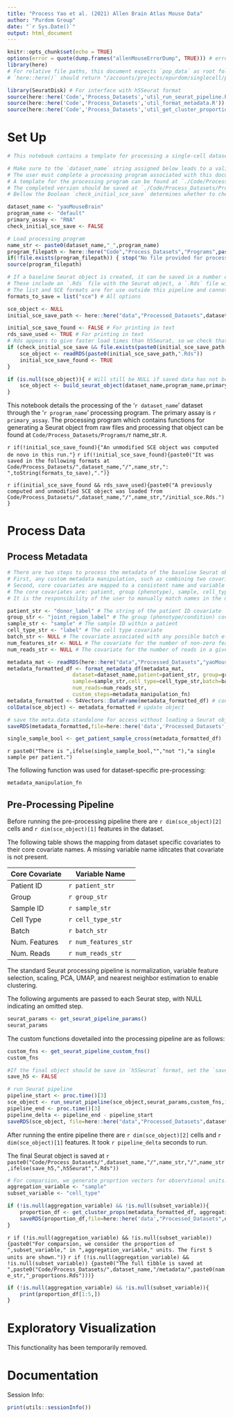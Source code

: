 ```yaml
---
title: "Process Yao et al. (2021) Allen Brain Atlas Mouse Data"
author: "Purdom Group"
date: "`r Sys.Date()`"
output: html_document
---
```


```r
knitr::opts_chunk$set(echo = TRUE)
options(error = quote(dump.frames("allenMouseErrorDump", TRUE))) # error logging
library(here)
# For relative file paths, this document expects `pop_data` as root folder
# `here::here()` should return "/accounts/projects/epurdom/singlecell/pop_data"

library(SeuratDisk) # For interface with h5Seurat format
source(here::here('Code','Process_Datasets','util_run_seurat_pipeline.R'))
source(here::here('Code','Process_Datasets','util_format_metadata.R'))
source(here::here('Code','Process_Datasets','util_get_cluster_proportions.R'))
```

# Set Up

```r
# This notebook contains a template for processing a single-cell dataset into a Seurat object.

# Make sure to the `dataset_name` string assigned below leads to a valid `./data/Processed_Datasets/{dataset_name}` folder.
# The user must complete a processing program associated with this document which includes functions for creating a Seurat object from raw files and specification of processing choices.
# A template for the processing program can be found at `./Code/Process_Datasets/Programs/program_TEMPLATE.R`.
# The completed version should be saved at `./Code/Process_Datasets/Programs/program_{dataset_name}_{program_name}`.
# Bellow the Boolean `check_initial_sce_save` determines whether to check for a "baseline" Seurat object containing the unmodified reads and metadata

dataset_name <- "yaoMouseBrain" 
program_name <- "default" 
primary_assay <- "RNA" 
check_initial_sce_save <- FALSE

# Load processing program
name_str <- paste0(dataset_name,"_",program_name)
program_filepath <- here::here("Code","Process_Datasets","Programs",paste0(name_str,".R"))
if(!file.exists(program_filepath)) { stop("No file provided for processing program") }
source(program_filepath)

# If a baseline Seurat object is created, it can be saved in a number of formats
# These include an `.Rds` file with the Seurat object, a `.Rds` file with a list form, an `.h5Seurat` object, and `SingleCellExperiment`
# The list and SCE formats are for use outside this pipeline and cannot be loaded in for reanalysis
formats_to_save = list("sce") # All options 

sce_object <- NULL
initial_sce_save_path <- here::here("data","Processed_Datasets",dataset_name,name_str,"initial_sce")

initial_sce_save_found <- FALSE # For printing in text
rds_save_used <- TRUE # For printing in text
# Rds appears to give faster load times than h5Seurat, so we check that format first.
if (check_initial_sce_save && file.exists(paste0(initial_sce_save_path,".Rds"))) {
	sce_object <- readRDS(paste0(initial_sce_save_path,".Rds"))
	initial_sce_save_found <- TRUE
} 

if (is.null(sce_object)){ # Will still be NULL if saved data has not been loaded
	sce_object <- build_seurat_object(dataset_name,program_name,primary_assay,save_formats=formats_to_save)
}

```

This notebook details the processing of the '`r dataset_name`' dataset through the '`r program_name`' processing program. The primary assay is `r primary_assay`.
The processing program which contains functions for generating a Seurat object from raw files and processing that object can be found at `Code/Process_Datasets/Programs/`r name_str`.R`.


`r if(!initial_sce_save_found){"An unmodified SCE object was computed de novo in this run."}`
`r if(!initial_sce_save_found){paste0("It was saved in the following formats at Code/Process_Datasets/",dataset_name,"/",name_str,": ",toString(formats_to_save),".")}`

`r if(initial_sce_save_found && rds_save_used){paste0("A previously computed and unmodified SCE object was loaded from Code/Process_Datasets/",dataset_name,"/",name_str,"/initial_sce.Rds.")}`



# Process Data

## Process Metadata

```r
# There are two steps to process the metadata of the baseline Seurat object. Metadata is expected at the cellular level
# First, any custom metadata manipulation, such as combining two covariates into one, is performed
# Second, core covariates are mapped to a consistent name and variable class across all datasets
# The core covariates are: patient, group (phenotype), sample, cell_type, batch, num_genes, and num_reads
# It is the responsibility of the user to manually match names in the metadata data.frame to the standardized core covariate names

patient_str <- "donor_label" # The string of the patient ID covariate
group_str <- "joint_region_label" # The group (phenotype/condition) covariate
sample_str <- "sample" # The sample ID within a patient
cell_type_str <- "label" # The cell type covariate
batch_str <- NULL # The covariate associated with any possible batch effect such as processing site or date
num_features_str <- NULL # The covariate for the number of non-zero features in a given cell. `nFeature_RNA` is the Seurat default
num_reads_str <- NULL # The covariate for the number of reads in a given cell. `nCount_RNA` is the Seurat default

metadata_mat <- readRDS(here::here("data","Processed_Datasets","yaoMouseBrain","raw_files","metadata.Rds"))
metadata_formatted_df <- format_metadata_df(metadata_mat,
 					 dataset=dataset_name,patient=patient_str, group=group_str,
 					 sample=sample_str,cell_type=cell_type_str,batch=batch_str,num_features=num_features_str,
 					 num_reads=num_reads_str,
 					 custom_steps=metadata_manipulation_fn)
metadata_formatted <- S4Vectors::DataFrame(metadata_formatted_df) # convert from data.frame to DFrame
colData(sce_object) <- metadata_formatted # update object
```


```r
# save the meta.data standalone for access without loading a Seurat object
saveRDS(metadata_formatted,file=here::here('data','Processed_Datasets',dataset_name,'metadata',paste0(name_str,"_metadata.Rds")))
```

```r
single_sample_bool <- get_patient_sample_cross(metadata_formatted_df)
```

`r paste0("There is ",ifelse(single_sample_bool,"","not "),"a single sample per patient.")`

The following function was used for dataset-specific pre-processing:

```r
metadata_manipulation_fn
```

## Pre-Processing Pipeline

Before running the pre-processing pipeline there are `r dim(sce_object)[2]` cells and `r dim(sce_object)[1]` features in the dataset.

The following table shows the mapping from dataset specific covariates to their core covariate names. A missing variable name iditcates that covariate is not present.

| Core Covariate | Variable Name        |
|----------------|----------------------|
| Patient ID     | `r patient_str`      |
| Group          | `r group_str`        |
| Sample ID      | `r sample_str`       |
| Cell Type      | `r cell_type_str`    |
| Batch          | `r batch_str`        |
| Num. Features  | `r num_features_str` |
| Num. Reads     | `r num_reads_str`    |


The standard Seurat processing pipeline is normalization, variable feature selection, scaling, PCA, UMAP, and nearest neighbor estimation to enable clustering.

The following arguments are passed to each Seurat step, with NULL indicating an omitted step.

```r
seurat_params <- get_seurat_pipeline_params()
seurat_params
```

The custom functions dovetailed into the processing pipeline are as follows:

```r
custom_fns <- get_seurat_pipeline_custom_fns()
custom_fns
```

```r
#If the final object should be save in `h5Seurat` format, set the `save_h5` Boolean to True.
save_h5 <- FALSE

# run Seurat pipeline
pipeline_start <- proc.time()[3]
sce_object <- run_seurat_pipeline(sce_object,seurat_params,custom_fns,is_sce=TRUE)
pipeline_end <- proc.time()[3]
pipeline_delta <- pipeline_end - pipeline_start
saveRDS(sce_object, file=here::here("data","Processed_Datasets",dataset_name,name_str,paste0(name_str,".Rds")) )
```

After running the entire pipeline there are `r dim(sce_object)[2]` cells and `r dim(sce_object)[1]` features. It took `r pipeline_delta` seconds to run. 

The final Seurat object is saved at `r paste0("Code/Process_Datasets/",dataset_name,"/",name_str,"/",name_str,ifelse(save_h5,",h5Seurat",".Rds"))`


```r
# For comparsion, we generate proprtion vectors for observtional units. A common choice is the proption of cell types in each sample
aggregation_variable <- "sample"
subset_variable <- "cell_type"

if (!is.null(aggregation_variable) && !is.null(subset_variable)){
	proportion_df <- get_cluster_props(metadata_formatted_df, aggregation_variable,subset_variable) # The first covariate is the one to aggregate along, the second is the subsets (typically patients and cell types)
	saveRDS(proportion_df,file=here::here('data',"Processed_Datasets",dataset_name,'metadata',paste0(name_str,"_proportions.Rds")))
}
```

`r if (!is.null(aggregation_variable) && !is.null(subset_variable)) {paste0("For comparsion, we consider the proportion of ",subset_variable," in ",aggregation_variable," units. The first 5 units are shown.")}`
`r if (!is.null(aggregation_variable) && !is.null(subset_variable)) {paste0("The full tibble is saved at ",paste0("Code/Process_Datasets/",dataset_name,"/metadata/",paste0(name_str,"_proportions.Rds")))}`


```r
if (!is.null(aggregation_variable) && !is.null(subset_variable)){
	print(proportion_df[1:5,])
}
```


# Exploratory Visualization

This functionality has been temporarily removed.

# Documentation

Session Info:
```r
print(utils::sessionInfo())
```

